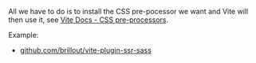 All we have to do is to install the CSS pre-pocessor we want and Vite will then use it, see [Vite Docs - CSS pre-processors](https://vitejs.dev/guide/features.html#css-pre-processors).

Example:
 - [github.com/brillout/vite-plugin-ssr-sass](https://github.com/brillout/vite-plugin-ssr-sass)
